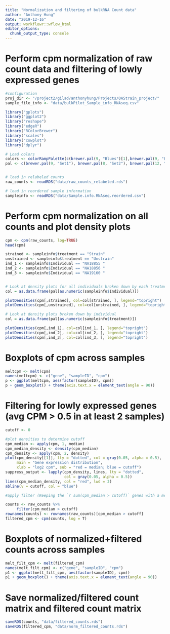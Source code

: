 ```yaml
---
title: "Normalization and filtering of bulkRNA Count data"
author: "Anthony Hung"
date: "2019-12-16"
output: workflowr::wflow_html
editor_options:
  chunk_output_type: console
---
```


# Perform cpm normalization of raw count data and filtering of lowly expressed genes

```r
#configuration
proj_dir <- "/project2/gilad/anthonyhung/Projects/OAStrain_project/"
sample_file_info <- "data/bulkPilot_Sample_info_RNAseq.csv"
```

```r
library("gplots")
library("ggplot2")
library("reshape")
library("edgeR")
library("RColorBrewer")
library("scales")
library("cowplot")
library("dplyr")

# Load colors 
colors <- colorRampPalette(c(brewer.pal(9, "Blues")[1],brewer.pal(9, "Blues")[9]))(100)
pal <- c(brewer.pal(9, "Set1"), brewer.pal(8, "Set2"), brewer.pal(12, "Set3"))


# load in relabeled counts
raw_counts <- readRDS("data/raw_counts_relabeled.rds")

# load in reordered sample information
sampleinfo <- readRDS("data/Sample.info.RNAseq.reordered.csv")
```

# Perform cpm normalization on all counts and plot density plots

```r
cpm <- cpm(raw_counts, log=TRUE)
head(cpm)

strained <- sampleinfo$treatment == "Strain"
unstrained <- sampleinfo$treatment == "Unstrain"
ind_1 <- sampleinfo$Individual == "NA18855 "
ind_2 <- sampleinfo$Individual == "NA18856 "
ind_3 <- sampleinfo$Individual == "NA19160 "


# Look at density plots for all individuals broken down by each treatment type
col = as.data.frame(pal[as.numeric(sampleinfo$Individual)])

plotDensities(cpm[,strained], col=col[strained, ], legend="topright")
plotDensities(cpm[,unstrained], col=col[unstrained, ], legend="topright")

# Look at density plots broken down by individual
col = as.data.frame(pal[as.numeric(sampleinfo$treatment)])

plotDensities(cpm[,ind_1], col=col[ind_1, ], legend="topright")
plotDensities(cpm[,ind_2], col=col[ind_2, ], legend="topright")
plotDensities(cpm[,ind_3], col=col[ind_3, ], legend="topright")
```

# Boxplots of cpm across samples

```r
meltcpm <- melt(cpm)
names(meltcpm) <- c("gene", "sampleID", "cpm")
p <- ggplot(meltcpm, aes(factor(sampleID), cpm)) 
p + geom_boxplot() + theme(axis.text.x = element_text(angle = 90))
```

# Filtering for lowly expressed genes (avg CPM > 0.5 in at least 2 samples)

```r
cutoff <- 0

#plot densities to determine cutoff
cpm_median <- apply(cpm, 1, median)
cpm_median_density <- density(cpm_median)
cpm_density <- apply(cpm, 2, density)
plot(cpm_density[[1]], lty = "dotted", col = gray(0.05, alpha = 0.5),
     main = "Gene expression distribution",
     xlab = "log2 cpm", sub = "red = median; blue = cutoff")
suppress_output <- lapply(cpm_density, lines, lty = "dotted",
                          col = gray(0.05, alpha = 0.5))
lines(cpm_median_density, col = "red", lwd = 3)
abline(v = cutoff, col = "blue")

#apply filter (Keeping the `r sum(cpm_median > cutoff)` genes with a median log~2~ cpm greater than `r cutoff`.)

counts <- raw_counts %>% 
     filter(cpm_median > cutoff)
rownames(counts) <- rownames(raw_counts)[cpm_median > cutoff]
filtered_cpm <- cpm(counts, log = T)
```

# Boxplots of normalized+filtered counts across samples
```r
melt_filt_cpm <- melt(filtered_cpm)
names(melt_filt_cpm) <- c("gene", "sampleID", "cpm")
p1 <- ggplot(melt_filt_cpm, aes(factor(sampleID), cpm)) 
p1 + geom_boxplot() + theme(axis.text.x = element_text(angle = 90))
```

# Save normalized/filtered count matrix and filtered count matrix

```r
saveRDS(counts, "data/filtered_counts.rds")
saveRDS(filtered_cpm, "data/norm_filtered_counts.rds")
```

